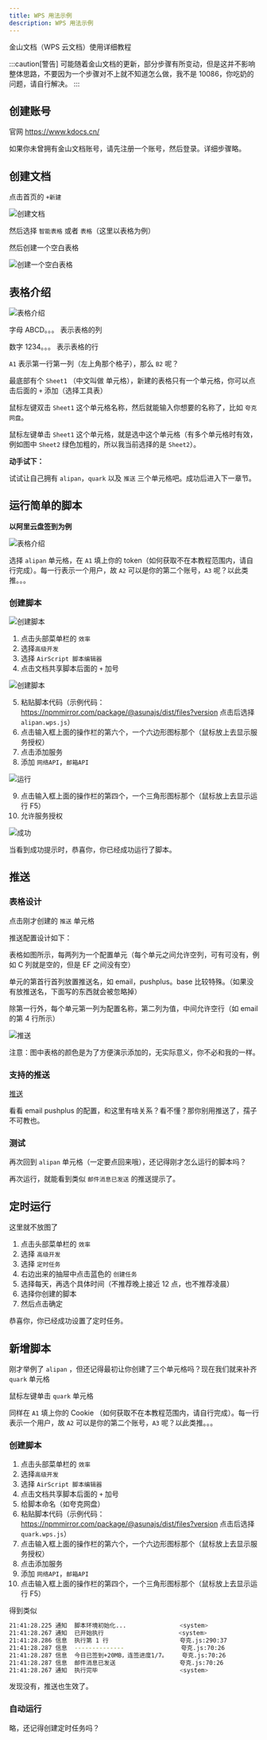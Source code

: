 ```yaml
---
title: WPS 用法示例
description: WPS 用法示例
---
```


金山文档（WPS 云文档）使用详细教程

:::caution[警告]
可能随着金山文档的更新，部分步骤有所变动，但是这并不影响整体思路，不要因为一个步骤对不上就不知道怎么做，我不是 10086，你吃奶的问题，请自行解决。
:::

## 创建账号

官网 https://www.kdocs.cn/

如果你未曾拥有金山文档账号，请先注册一个账号，然后登录。详细步骤略。

## 创建文档

点击首页的 `+新建`

![创建文档](@imgs/wps/create_docs.png)

然后选择 `智能表格` 或者 `表格`（这里以表格为例）

然后创建一个空白表格

![创建一个空白表格](@imgs/wps/create_table.png)

## 表格介绍

![表格介绍](@imgs/wps/table_info.png)

字母 ABCD。。。 表示表格的列

数字 1234。。。 表示表格的行

`A1` 表示第一行第一列（左上角那个格子），那么 `B2` 呢？

最底部有个 `Sheet1` （中文叫做 单元格），新建的表格只有一个单元格，你可以点击后面的 `+` 添加（选择工具表）

鼠标左键双击 `Sheet1` 这个单元格名称，然后就能输入你想要的名称了，比如 `夸克网盘`。

鼠标左键单击 `Sheet1` 这个单元格，就是选中这个单元格（有多个单元格时有效，例如图中 `Sheet2` 绿色加粗的，所以我当前选择的是 `Sheet2`）。

**动手试下：**

试试让自己拥有 `alipan`，`quark` 以及 `推送` 三个单元格吧。成功后进入下一章节。

## 运行简单的脚本

**以阿里云盘签到为例**

![表格介绍](@imgs/wps/alpan_token.png)

选择 `alipan` 单元格，在 `A1` 填上你的 token（如何获取不在本教程范围内，请自行完成）。每一行表示一个用户，故 `A2` 可以是你的第二个账号，`A3` 呢？以此类推。。。

### 创建脚本

![创建脚本](@imgs/wps/create_air.png)

1. 点击头部菜单栏的 `效率`
2. 选择`高级开发`
3. 选择 `AirScript 脚本编辑器`
4. 点击文档共享脚本后面的 `+` 加号

![创建脚本](@imgs/wps/create_air2.png)

5. 粘贴脚本代码（示例代码：https://npmmirror.com/package/@asunajs/dist/files?version 点击后选择 `alipan.wps.js`）
6. 点击输入框上面的操作栏的第六个，一个六边形图标那个（鼠标放上去显示服务授权）
7. 点击添加服务
8. 添加 `网络API`，`邮箱API`

![运行](@imgs/wps/create_air3.png)

9. 点击输入框上面的操作栏的第四个，一个三角形图标那个（鼠标放上去显示运行 F5）
10. 允许服务授权

![成功](@imgs/wps/create_air4.png)

当看到成功提示时，恭喜你，你已经成功运行了脚本。

## 推送

### 表格设计

点击刚才创建的 `推送` 单元格

推送配置设计如下：

表格如图所示，每两列为一个配置单元（每个单元之间允许空列，可有可没有，例如 C 列就是空的，但是 EF 之间没有空）

单元的第首行首列放置推送名，如 email，pushplus。base 比较特殊。（如果没有放推送名，下面写的东西就会被忽略掉）

除第一行外，每个单元第一列为配置名称，第二列为值，中间允许空行（如 email 的第 4 行所示）

![推送](@imgs/wps/create_push.png)

注意：图中表格的颜色是为了方便演示添加的，无实际意义，你不必和我的一样。

### 支持的推送

[推送](/reference/push/)

看看 email pushplus 的配置，和这里有啥关系？看不懂？那你别用推送了，孺子不可教也。

### 测试

再次回到 `alipan` 单元格（一定要点回来哦），还记得刚才怎么运行的脚本吗？

再次运行，就能看到类似 `邮件消息已发送` 的推送提示了。

## 定时运行

这里就不放图了

1. 点击头部菜单栏的 `效率`
2. 选择 `高级开发`
3. 选择 `定时任务`
4. 右边出来的抽屉中点击蓝色的 `创建任务`
5. 选择每天，再选个具体时间（不推荐晚上接近 12 点，也不推荐凌晨）
6. 选择你创建的脚本
7. 然后点击确定

恭喜你，你已经成功设置了定时任务。

## 新增脚本

刚才举例了 `alipan` ，但还记得最初让你创建了三个单元格吗？现在我们就来补齐 `quark` 单元格

鼠标左键单击 `quark` 单元格

同样在 `A1` 填上你的 Cookie （如何获取不在本教程范围内，请自行完成）。每一行表示一个用户，故 `A2` 可以是你的第二个账号，`A3` 呢？以此类推。。。

### 创建脚本

1. 点击头部菜单栏的 `效率`
2. 选择`高级开发`
3. 选择 `AirScript 脚本编辑器`
4. 点击文档共享脚本后面的 `+` 加号
5. 给脚本命名（如夸克网盘）
6. 粘贴脚本代码（示例代码：https://npmmirror.com/package/@asunajs/dist/files?version 点击后选择 `quark.wps.js`）
7. 点击输入框上面的操作栏的第六个，一个六边形图标那个（鼠标放上去显示服务授权）
8. 点击添加服务
9. 添加 `网络API`，`邮箱API`
10. 点击输入框上面的操作栏的第四个，一个三角形图标那个（鼠标放上去显示运行 F5）

得到类似

```bash
21:41:28.225 通知  脚本环境初始化...               <system>
21:41:28.267 通知  已开始执行                     <system>
21:41:28.286 信息  执行第 1 行                    夸克.js:290:37
21:41:28.287 信息  --------------                夸克.js:70:26
21:41:28.287 信息  今日已签到+20MB，连签进度1/7。    夸克.js:70:26
21:41:28.287 信息  邮件消息已发送                  夸克.js:70:26
21:41:28.267 通知  执行完毕                       <system>
```

发现没有，推送也生效了。

### 自动运行

略，还记得创建定时任务吗？
